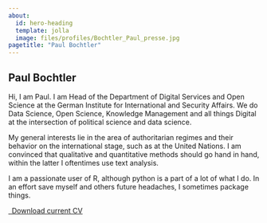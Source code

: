 ```yaml
---
about:
  id: hero-heading
  template: jolla
  image: files/profiles/Bochtler_Paul_presse.jpg
pagetitle: "Paul Bochtler"
---
```


:::{#hero-heading}

## Paul Bochtler 
Hi, I am Paul. I am Head of the Department of Digital Services and Open Science at the German Institute for International and Security Affairs. We do Data Science, Open Science, Knowledge Management and all things Digital at the intersection of political science and data science. 

My general interests lie in the area of authoritarian regimes and their behavior on the international stage, such as at the United Nations. I am convinced that qualitative and quantitative methods should go hand in hand, within the latter I oftentimes use text analysis. 

I am a passionate user of R, although python is a part of a lot of what I do. 
In an effort save myself and others future headaches, I sometimes package things. 

:::


```{=html}
<p class="text-center">
  <a class="btn btn-primary btn-lg cv-download" href="cv/bochtler_cv.pdf" target="_blank">
    <i class="fa-solid fa-file-arrow-down"></i>&ensp;Download current CV
  </a>
</p>
```

